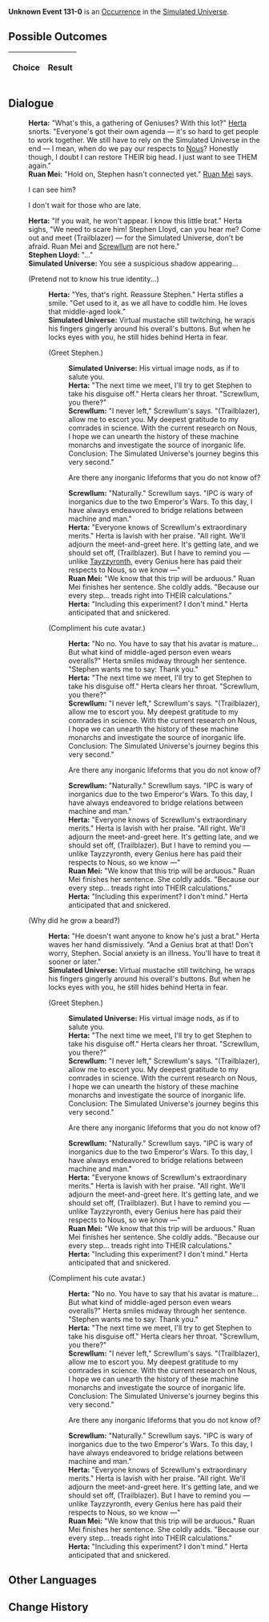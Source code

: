 {{Simulated Universe Event Infobox
|title         = Unknown Event 131-0
|image         = undefined.png
|type          =
|domains_su    = 
|domains_ext   = 
|domains_swarm = 
|domains_gng   = 
|requirements  =
|prev          = 
|next          = 
|indexRewards  =
|characters    = Herta;Ruan Mei;Nous;Tayzzyronth;Screwllum
}}
'''Unknown Event 131-0''' is an [[Simulated Universe/Occurrence|Occurrence]] in the [[Simulated Universe]].

==Possible Outcomes==
{| class="article-table"
!Choice
!Result

|}

<!--
==Gameplay Notes==

-->
==Dialogue==
{{Dialogue Start}}
:'''Herta:''' "What's this, a gathering of Geniuses? With this lot?" [[Herta]] snorts. "Everyone's got their own agenda &mdash; it's so hard to get people to work together. We still have to rely on the Simulated Universe in the end &mdash; I mean, when do we pay our respects to [[Nous]]? Honestly though, I doubt I can restore THEIR big head. I just want to see THEM again."
:'''Ruan Mei:''' "Hold on, Stephen hasn't connected yet." [[Ruan Mei]] says.
:{{DIcon|Arrow}} I can see him?
:{{DIcon|Arrow}} I don't wait for those who are late.
:'''Herta:''' "If you wait, he won't appear. I know this little brat." Herta sighs, "We need to scare him! Stephen Lloyd, can you hear me? Come out and meet (Trailblazer) &mdash; for the Simulated Universe, don't be afraid. Ruan Mei and [[Screwllum]] are not here."
:'''Stephen Lloyd:''' "..."
:'''Simulated Universe:''' You see a suspicious shadow appearing...
:{{DIcon|Arrow}} (Pretend not to know his true identity...)
::'''Herta:''' "Yes, that's right. Reassure Stephen." Herta stifles a smile. "Get used to it, as we all have to coddle him. He loves that middle-aged look."
::'''Simulated Universe:''' Virtual mustache still twitching, he wraps his fingers gingerly around his overall's buttons. But when he locks eyes with you, he still hides behind Herta in fear.
::{{DIcon|Arrow}} (Greet Stephen.)
:::'''Simulated Universe:''' His virtual image nods, as if to salute you.
:::'''Herta:''' "The next time we meet, I'll try to get Stephen to take his disguise off." Herta clears her throat. "Screwllum, you there?"
:::'''Screwllum:''' "I never left," Screwllum's says. "(Trailblazer), allow me to escort you. My deepest gratitude to my comrades in science. With the current research on Nous, I hope we can unearth the history of these machine monarchs and investigate the source of inorganic life. Conclusion: The Simulated Universe's journey begins this very second."
:::{{DIcon|Arrow}} Are there any inorganic lifeforms that you do not know of?
:::'''Screwllum:''' "Naturally." Screwllum says. "IPC is wary of inorganics due to the two Emperor's Wars. To this day, I have always endeavored to bridge relations between machine and man."
:::'''Herta:''' "Everyone knows of Screwllum's extraordinary merits." Herta is lavish with her praise. "All right. We'll adjourn the meet-and-greet here. It's getting late, and we should set off, (Trailblazer). But I have to remind you &mdash; unlike [[Tayzzyronth]], every Genius here has paid their respects to Nous, so we know &mdash;"
:::'''Ruan Mei:''' "We know that this trip will be arduous." Ruan Mei finishes her sentence. She coldly adds. "Because our every step... treads right into THEIR calculations."
:::'''Herta:''' "Including this experiment? I don't mind." Herta anticipated that and snickered.
::{{DIcon|Arrow}} (Compliment his cute avatar.)
:::'''Herta:''' "No no. You have to say that his avatar is mature... But what kind of middle-aged person even wears overalls?" Herta smiles midway through her sentence. "Stephen wants me to say: Thank you."
:::'''Herta:''' "The next time we meet, I'll try to get Stephen to take his disguise off." Herta clears her throat. "Screwllum, you there?"
:::'''Screwllum:''' "I never left," Screwllum's says. "(Trailblazer), allow me to escort you. My deepest gratitude to my comrades in science. With the current research on Nous, I hope we can unearth the history of these machine monarchs and investigate the source of inorganic life. Conclusion: The Simulated Universe's journey begins this very second."
:::{{DIcon|Arrow}} Are there any inorganic lifeforms that you do not know of?
:::'''Screwllum:''' "Naturally." Screwllum says. "IPC is wary of inorganics due to the two Emperor's Wars. To this day, I have always endeavored to bridge relations between machine and man."
:::'''Herta:''' "Everyone knows of Screwllum's extraordinary merits." Herta is lavish with her praise. "All right. We'll adjourn the meet-and-greet here. It's getting late, and we should set off, (Trailblazer). But I have to remind you &mdash; unlike Tayzzyronth, every Genius here has paid their respects to Nous, so we know &mdash;"
:::'''Ruan Mei:''' "We know that this trip will be arduous." Ruan Mei finishes her sentence. She coldly adds. "Because our every step... treads right into THEIR calculations."
:::'''Herta:''' "Including this experiment? I don't mind." Herta anticipated that and snickered.
:{{DIcon|Arrow}} (Why did he grow a beard?)
::'''Herta:''' "He doesn't want anyone to know he's just a brat." Herta waves her hand dismissively. "And a Genius brat at that! Don't worry, Stephen. Social anxiety is an illness. You'll have to treat it sooner or later."
::'''Simulated Universe:''' Virtual mustache still twitching, he wraps his fingers gingerly around his overall's buttons. But when he locks eyes with you, he still hides behind Herta in fear.
::{{DIcon|Arrow}} (Greet Stephen.)
:::'''Simulated Universe:''' His virtual image nods, as if to salute you.
:::'''Herta:''' "The next time we meet, I'll try to get Stephen to take his disguise off." Herta clears her throat. "Screwllum, you there?"
:::'''Screwllum:''' "I never left," Screwllum's says. "(Trailblazer), allow me to escort you. My deepest gratitude to my comrades in science. With the current research on Nous, I hope we can unearth the history of these machine monarchs and investigate the source of inorganic life. Conclusion: The Simulated Universe's journey begins this very second."
:::{{DIcon|Arrow}} Are there any inorganic lifeforms that you do not know of?
:::'''Screwllum:''' "Naturally." Screwllum says. "IPC is wary of inorganics due to the two Emperor's Wars. To this day, I have always endeavored to bridge relations between machine and man."
:::'''Herta:''' "Everyone knows of Screwllum's extraordinary merits." Herta is lavish with her praise. "All right. We'll adjourn the meet-and-greet here. It's getting late, and we should set off, (Trailblazer). But I have to remind you &mdash; unlike Tayzzyronth, every Genius here has paid their respects to Nous, so we know &mdash;"
:::'''Ruan Mei:''' "We know that this trip will be arduous." Ruan Mei finishes her sentence. She coldly adds. "Because our every step... treads right into THEIR calculations."
:::'''Herta:''' "Including this experiment? I don't mind." Herta anticipated that and snickered.
::{{DIcon|Arrow}} (Compliment his cute avatar.)
:::'''Herta:''' "No no. You have to say that his avatar is mature... But what kind of middle-aged person even wears overalls?" Herta smiles midway through her sentence. "Stephen wants me to say: Thank you."
:::'''Herta:''' "The next time we meet, I'll try to get Stephen to take his disguise off." Herta clears her throat. "Screwllum, you there?"
:::'''Screwllum:''' "I never left," Screwllum's says. "(Trailblazer), allow me to escort you. My deepest gratitude to my comrades in science. With the current research on Nous, I hope we can unearth the history of these machine monarchs and investigate the source of inorganic life. Conclusion: The Simulated Universe's journey begins this very second."
:::{{DIcon|Arrow}} Are there any inorganic lifeforms that you do not know of?
:::'''Screwllum:''' "Naturally." Screwllum says. "IPC is wary of inorganics due to the two Emperor's Wars. To this day, I have always endeavored to bridge relations between machine and man."
:::'''Herta:''' "Everyone knows of Screwllum's extraordinary merits." Herta is lavish with her praise. "All right. We'll adjourn the meet-and-greet here. It's getting late, and we should set off, (Trailblazer). But I have to remind you &mdash; unlike Tayzzyronth, every Genius here has paid their respects to Nous, so we know &mdash;"
:::'''Ruan Mei:''' "We know that this trip will be arduous." Ruan Mei finishes her sentence. She coldly adds. "Because our every step... treads right into THEIR calculations."
:::'''Herta:''' "Including this experiment? I don't mind." Herta anticipated that and snickered.
{{Dialogue End}}

==Other Languages==
{{Other Languages
|en   = 
|zhs  = 
|zht  = 
|ja   = 
|ko   = 
|es   = 
|fr   = 
|ru   = 
|th   = 
|vi   = 
|de   = 
|id   = 
|pt   = 
}}

==Change History==
{{Change History|<!--unknown-->}}
